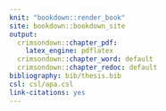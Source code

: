 ```yaml
---
knit: "bookdown::render_book"
site: bookdown::bookdown_site
output: 
  crimsondown::chapter_pdf: 
    latex_engine: pdflatex
  crimsondown::chapter_word: default
  crimsondown::chapter_redoc: default
bibliography: bib/thesis.bib
csl: csl/apa.csl
link-citations: yes
---
```

